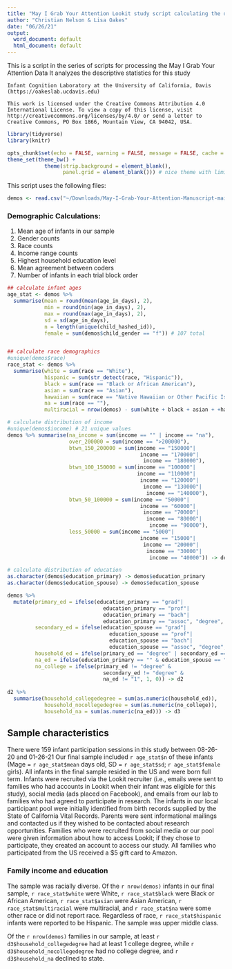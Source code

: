 ```yaml
---
title: "May I Grab Your Attention Lookit study script calculating the demographics"
author: "Christian Nelson & Lisa Oakes"
date: "06/26/21"
output:
  word_document: default
  html_document: default
---
```

 
  This is a script in the series of scripts for processing the May I Grab Your Attention Data
  It analyzes the descriptive statistics for this study
 
    Infant Cognition Laboratory at the University of California, Davis (https://oakeslab.ucdavis.edu)
 
    This work is licensed under the Creative Commons Attribution 4.0
    International License. To view a copy of this license, visit
    http://creativecommons.org/licenses/by/4.0/ or send a letter to
    Creative Commons, PO Box 1866, Mountain View, CA 94042, USA.
 
```r

library(tidyverse)
library(knitr)

opts_chunk$set(echo = FALSE, warning = FALSE, message = FALSE, cache = FALSE)
theme_set(theme_bw() + 
            theme(strip.background = element_blank(), 
                  panel.grid = element_blank())) # nice theme with limited extras
```

This script uses the following files:
```r
demos <- read.csv("~/Downloads/May-I-Grab-Your-Attention-Manuscript-main/Manuscript Materials/1 Data Files/final_demographics.csv")
```

### Demographic Calculations:
  1. Mean age of infants in our sample
  2. Gender counts
  3. Race counts
  4. Income range counts
  5. Highest household education level
  6. Mean agreement between coders
  7. Number of infants in each trial block order
  
```r
## calculate infant ages
age_stat <- demos %>%
  summarise(mean = round(mean(age_in_days), 2),
            min = round(min(age_in_days), 2),
            max = round(max(age_in_days), 2),
            sd = sd(age_in_days),
            n = length(unique(child_hashed_id)),
            female = sum(demos$child_gender == "f")) # 107 total


## calculate race demographics
#unique(demos$race) 
race_stat <- demos %>%
  summarise(white = sum(race == "White"), 
            hispanic = sum(str_detect(race, "Hispanic")),
            black = sum(race == "Black or African American"),
            asian = sum(race == "Asian"),
            hawaiian = sum(race == "Native Hawaiian or Other Pacific Islander"),
            na = sum(race == ""),
            multiracial = nrow(demos) - sum(white + black + asian + +hawaiian + na)) # 107

# calculate distribution of income
#unique(demos$income) # 21 unique values
demos %>% summarise(na_income = sum(income == "" | income == "na"),
                    over_200000 = sum(income == ">200000"),
                    btwn_150_200000 = sum(income == "150000"|
                                           income == "170000"| 
                                            income == "180000"),
                    btwn_100_150000 = sum(income == "100000"|
                                          income == "110000"|
                                           income == "120000"| 
                                            income == "130000"|
                                             income == "140000"),
                    btwn_50_100000 = sum(income == "50000"|
                                           income == "60000"| 
                                            income == "70000"|
                                             income == "80000"|
                                              income == "90000"),
                    less_50000 = sum(income == "5000"|
                                           income == "15000"| 
                                            income == "20000"|
                                             income == "30000"|
                                              income == "40000")) -> dem3 # 107 total

# calculate distribution of education
as.character(demos$education_primary) -> demos$education_primary
as.character(demos$education_spouse) -> demos$education_spouse

demos %>% 
  mutate(primary_ed = ifelse(education_primary == "grad"|
                               education_primary == "prof"|
                               education_primary == "bach"|
                               education_primary == "assoc", "degree", 0),
         secondary_ed = ifelse(education_spouse == "grad"|
                                 education_spouse == "prof"|
                                 education_spouse == "bach"|
                                 education_spouse == "assoc", "degree", 0),
         household_ed = ifelse(primary_ed == "degree" | secondary_ed == "degree", 1, 0),
         na_ed = ifelse(education_primary == "" & education_spouse == "", 1, 0),
         no_college = ifelse(primary_ed != "degree" & 
                               secondary_ed != "degree" & 
                               na_ed != "1", 1, 0)) -> d2
  
d2 %>% 
  summarise(household_collegedegree = sum(as.numeric(household_ed)),
            household_nocollegedegree = sum(as.numeric(no_college)),
            household_na = sum(as.numeric(na_ed))) -> d3

```

## Sample characteristics

There were 159 infant participation sessions in this study between 08-26-20 and 01-26-21 Our final sample included `r age_stat$n` of these infants (Mage = `r age_stat$mean` days old, SD = `r age_stat$sd`; `r age_stat$female` girls). All infants in the final sample resided in the US and were born full term. Infants were recruited via the Lookit recruiter (i.e., emails were sent to families who had accounts in Lookit when their infant was eligible for this study), social media (ads placed on Facebook), and emails from our lab to families who had agreed to participate in research. The infants in our local participant pool were initially identified from birth records supplied by the State of California Vital Records. Parents were sent informational mailings and contacted us if they wished to be contacted about research opportunities. Families who were recruited from social media or our pool were given information about how to access Lookit; if they chose to participate, they created an account to access our study. All families who participated from the US received a $5 gift card to Amazon.

### Family income and education

The sample was racially diverse. Of the `r nrow(demos)` infants in our final sample, `r race_stat$white` were White, `r race_stat$black` were Black or African American, `r race_stat$asian` were Asian American, `r race_stat$multiracial` were multiracial, and `r race_stat$na` were some other race or did not report race. Regardless of race, `r race_stat$hispanic` infants were reported to be Hispanic. The sample was upper middle class. 

Of the `r nrow(demos)` families in our sample, at least `r d3$household_collegedegree` had at least 1 college degree, while `r d3$household_nocollegedegree` had no college degree, and `r d3$household_na` declined to state. 








